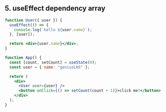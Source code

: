 ## 5. useEffect dependency array

```jsx showLineNumbers
function User({ user }) {
  useEffect(() => {
    console.log(`hello ${user.name}`);
  }, [user]);

  return <div>{user.name}</div>;
}

function App() {
  const [count, setCount] = useState(0);
  const user = { name: "geniusLHS" };

  return (
    <div>
      <User user={user} />
      <button onClick={() => setCount(count + 1)}>click me!</button>
    </div>
  );
}
```
